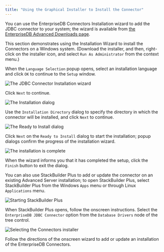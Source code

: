 ```yaml
---
title: "Using the Graphical Installer to Install the Connector"
---
```


<div id="using_the_graphical_installer_to_install_the_connector" class="registered_link"></div>


You can use the EnterpriseDB Connectors Installation wizard to add the JDBC connector to your system; the wizard is available from [the EnterpriseDB Advanced Downloads page](https://www.enterprisedb.com/advanced-downloads).

This section demonstrates using the Installation Wizard to install the Connectors on a Windows system. (Download the installer, and then, right-click on the installer icon, and select `Run As Administrator` from the context menu.)

When the `Language Selection` popup opens, select an installation language and click `OK` to continue to the `Setup` window.

![*The JDBC Connector Installation wizard*](../images/jdbc_installation_wizard.png)

Click `Next` to continue.

![*The Installation dialog*](../images/jdbc_installation_dialog.png)

Use the `Installation Directory` dialog to specify the directory in which the connector will be installed, and click `Next` to continue.

![*The Ready to Install dialog*](../images/ready_to_install.png)

Click `Next` on the `Ready to Install` dialog to start the installation; popup dialogs confirm the progress of the installation wizard.

![*The installation is complete*](../images/jdbc_installation_complete.png)

When the wizard informs you that it has completed the setup, click the `Finish` button to exit the dialog.

You can also use StackBuilder Plus to add or update the connector on an existing Advanced Server installation; to open StackBuilder Plus, select StackBuilder Plus from the Windows `Apps` menu or through Linux `Applications` menu.

![*Starting StackBuilder Plus*](../images/starting_stackbuilder_plus.png)

When StackBuilder Plus opens, follow the onscreen instructions. Select the `EnterpriseDB JDBC Connector` option from the `Database Drivers` node of the tree control.

![*Selecting the Connectors installer*](../images/selecting_the_connectors_installer.png)

Follow the directions of the onscreen wizard to add or update an installation of the EnterpriseDB Connectors.
